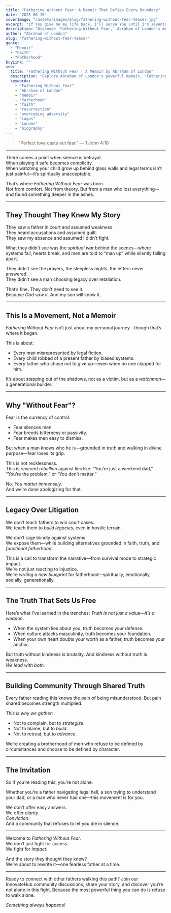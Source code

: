 ```yaml
---
title: "Fathering Without Fear: A Memoir That Defies Every Boundary"
date: "2025-06-15"
coverImage: "/assets/images/blog/fathering-without-fear-teaser.jpg"
excerpt: "If You give me my life back, I'll serve You until I'm seventy-five. This was the desperate prayer of an eight-year-old boy who died and miraculously came back. But some promises demand a price far greater than one can imagine."
description: "Discover 'Fathering Without Fear,' Abraham of London's memoir of resurrection, unyielding purpose, and fathering against all odds."
author: "Abraham of London"
slug: "fathering-without-fear-teaser"
genre:
  - "Memoir"
  - "Faith"
  - "Fatherhood"
buyLink: ""
seo:
  title: "Fathering Without Fear | A Memoir by Abraham of London"
  description: "Explore Abraham of London's powerful memoir, 'Fathering Without Fear,' a story of relentless resurrection, unyielding purpose, and fathering against all odds."
  keywords:
    - "Fathering Without Fear"
    - "Abraham of London"
    - "memoir"
    - "fatherhood"
    - "faith"
    - "resurrection"
    - "overcoming adversity"
    - "Lagos"
    - "London"
    - "biography"
---
```


> "Perfect love casts out fear." — 1 John 4:18

---

There comes a point when silence is betrayal.  
When playing it safe becomes complicity.  
When watching your child grow up behind glass walls and legal terms isn’t just painful—it’s spiritually unacceptable.

That’s where *Fathering Without Fear* was born.  
Not from comfort. Not from theory. But from a man who lost everything—and found something deeper in the ashes.

---

## They Thought They Knew My Story

They saw a father in court and assumed weakness.  
They heard accusations and assumed guilt.  
They saw my absence and assumed I didn’t fight.  

What they didn’t see was the *spiritual war* behind the scenes—where systems fail, hearts break, and men are told to “man up” while silently falling apart.  

They didn’t see the prayers, the sleepless nights, the letters never answered.  
They didn’t see a man choosing legacy over retaliation.  

That’s fine. They don’t need to see it.  
Because *God saw it*. And my son will know it.

---

## This Is a Movement, Not a Memoir

*Fathering Without Fear* isn’t just about my personal journey—though that’s where it began.  

This is about:  
- Every man misrepresented by legal fiction.  
- Every child robbed of a present father by biased systems.  
- Every father who chose not to give up—even when no one clapped for him.  

It’s about stepping out of the shadows, not as a victim, but as a *watchman*—a generational builder.

---

## Why "Without Fear"?

Fear is the currency of control.  
- Fear silences men.  
- Fear breeds bitterness or passivity.  
- Fear makes men easy to dismiss.  

But when a man knows who he is—grounded in truth and walking in divine purpose—fear loses its grip.  

This is not recklessness.  
This is *reverent rebellion* against lies like: “You’re just a weekend dad,” “You’re the problem,” or “You don’t matter.”  

No. *You matter immensely.*  
And we’re done apologizing for that.

---

## Legacy Over Litigation

We don’t teach fathers to win court cases.  
We teach them to *build legacies*, even in hostile terrain.  

We don’t rage blindly against systems.  
We expose them—while building alternatives grounded in faith, truth, and *functional fatherhood*.  

This is a call to transform the narrative—from survival mode to strategic impact.  
We’re not just reacting to injustice.  
We’re *writing a new blueprint* for fatherhood—spiritually, emotionally, socially, generationally.

---

## The Truth That Sets Us Free

Here’s what I’ve learned in the trenches: *Truth is not just a value—it’s a weapon.*  

- When the system lies about you, truth becomes your defense.  
- When culture attacks masculinity, truth becomes your foundation.  
- When your own heart doubts your worth as a father, truth becomes your anchor.  

But truth without kindness is brutality. And kindness without truth is weakness.  
*We lead with both.*

---

## Building Community Through Shared Truth

Every father reading this knows the pain of being misunderstood. But pain shared becomes strength multiplied.  

*This is why we gather:*  
- Not to complain, but to *strategize*.  
- Not to blame, but to *build*.  
- Not to retreat, but to *advance*.  

We’re creating a brotherhood of men who refuse to be defined by circumstances and choose to be defined by character.

---

## The Invitation

So if you’re reading this, you’re not alone.  

Whether you’re a father navigating legal hell, a son trying to understand your dad, or a man who never had one—this movement is for you.  

We don’t offer easy answers.  
We offer *clarity*.  
*Conviction*.  
And a community that refuses to let you die in silence.

---

Welcome to *Fathering Without Fear*.  
We don’t just fight for access.  
We fight for *impact*.  

And the story they thought they knew?  
We’re about to rewrite it—one fearless father at a time.

---

Ready to connect with other fathers walking this path? Join our InnovateHub community discussions, share your story, and discover you’re not alone in this fight. Because the most powerful thing you can do is refuse to walk alone.  

*Something always happens!*